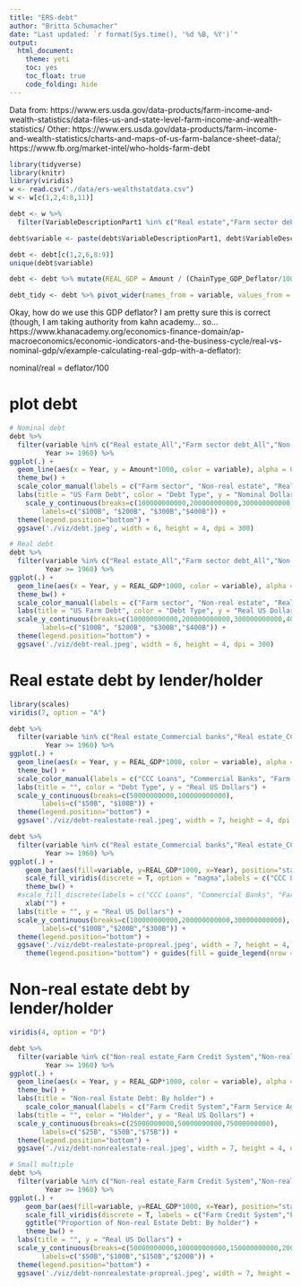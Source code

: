 ---
title: "ERS-debt"
author: "Britta Schumacher"
date: "Last updated: `r format(Sys.time(), '%d %B, %Y')`"
output: 
  html_document:
    theme: yeti
    toc: yes
    toc_float: true
    code_folding: hide
---

Data from: https://www.ers.usda.gov/data-products/farm-income-and-wealth-statistics/data-files-us-and-state-level-farm-income-and-wealth-statistics/
Other: https://www.ers.usda.gov/data-products/farm-income-and-wealth-statistics/charts-and-maps-of-us-farm-balance-sheet-data/; https://www.fb.org/market-intel/who-holds-farm-debt

```{r warning = F, message = F}
library(tidyverse)
library(knitr)
library(viridis)
w <- read.csv("./data/ers-wealthstatdata.csv")
w <- w[c(1,2,4:8,11)]

debt <- w %>% 
  filter(VariableDescriptionPart1 %in% c("Real estate","Farm sector debt","Non-real estate"))

debt$variable <- paste(debt$VariableDescriptionPart1, debt$VariableDescriptionPart2, sep="_")

debt <- debt[c(1,2,6,8:9)]
unique(debt$variable)

debt <- debt %>% mutate(REAL_GDP = Amount / (ChainType_GDP_Deflator/100))

debt_tidy <- debt %>% pivot_wider(names_from = variable, values_from = Amount)

```

Okay, how do we use this GDP deflator? I am pretty sure this is correct (though, I am taking authority from kahn academy... so... https://www.khanacademy.org/economics-finance-domain/ap-macroeconomics/economic-iondicators-and-the-business-cycle/real-vs-nominal-gdp/v/example-calculating-real-gdp-with-a-deflator):

nominal/real = deflator/100

# plot debt
```{r}

# Nominal debt
debt %>%
  filter(variable %in% c("Real estate_All","Farm sector debt_All","Non-real estate_All"),
         Year >= 1960) %>%
ggplot(.) +
  geom_line(aes(x = Year, y = Amount*1000, color = variable), alpha = 0.8) +
  theme_bw() +
  scale_color_manual(labels = c("Farm sector", "Non-real estate", "Real estate"), values = c("red", "blue","green4")) +
  labs(title = "US Farm Debt", color = "Debt Type", y = "Nominal Dollars") +
    scale_y_continuous(breaks=c(100000000000,200000000000,300000000000,400000000000),
        labels=c("$100B", "$200B", "$300B","$400B")) +
  theme(legend.position="bottom") +
  ggsave('./viz/debt.jpeg', width = 6, height = 4, dpi = 300)

# Real debt
debt %>%
  filter(variable %in% c("Real estate_All","Farm sector debt_All","Non-real estate_All"),
         Year >= 1960) %>%
ggplot(.) +
  geom_line(aes(x = Year, y = REAL_GDP*1000, color = variable), alpha = 0.8) +
  theme_bw() +
  scale_color_manual(labels = c("Farm sector", "Non-real estate", "Real estate"), values = c("red", "blue","green4")) +
  labs(title = "US Farm Debt", color = "Debt Type", y = "Real US Dollars") +
  scale_y_continuous(breaks=c(100000000000,200000000000,300000000000,400000000000),
        labels=c("$100B", "$200B", "$300B","$400B")) +
  theme(legend.position="bottom") +
  ggsave('./viz/debt-real.jpeg', width = 6, height = 4, dpi = 300)
```

# Real estate debt by lender/holder
```{r}
library(scales)
viridis(7, option = "A")

debt %>%
  filter(variable %in% c("Real estate_Commercial banks","Real estate_CCC storage and drying loans","Real estate_Farm Credit System","Real estate_Farm Service Agency","Real estate_Farmer Mac","Real estate_Individuals and others","Real estate_Life insurance companies"),
         Year >= 1960) %>%
ggplot(.) +
  geom_line(aes(x = Year, y = REAL_GDP*1000, color = variable), alpha = 0.8) +
  theme_bw() +
  scale_color_manual(labels = c("CCC Loans", "Commercial Banks", "Farm Credit System","Farm Service Agency","Farmer Mac","Individuals & Others", "Life Insurance"), values = c("#000004FF", "#2D1160FF", "#721F81FF", "#B63679FF", "#F1605DFF", "#FEAF77FF", "#FCFDBFFF")) +
  labs(title = "", color = "Debt Type", y = "Real US Dollars") +
  scale_y_continuous(breaks=c(50000000000,100000000000),
        labels=c("$50B", "$100B")) +
  theme(legend.position="bottom") +
  ggsave('./viz/debt-realestate-real.jpeg', width = 7, height = 4, dpi = 300)

debt %>%
  filter(variable %in% c("Real estate_Commercial banks","Real estate_CCC storage and drying loans","Real estate_Farm Credit System","Real estate_Farm Service Agency","Real estate_Farmer Mac","Real estate_Individuals and others","Real estate_Life insurance companies"),
         Year >= 1960) %>%
ggplot(.) +
    geom_bar(aes(fill=variable, y=REAL_GDP*1000, x=Year), position="stack", stat="identity") +
    scale_fill_viridis(discrete = T, option = "magma",labels = c("CCC Loans", "Commercial Banks", "Farm Credit System","Farm Service Agency","Farmer Mac","Individuals & Others", "Life Insurance"),name="Holder") +
    theme_bw() +
  #scale_fill_discrete(labels = c("CCC Loans", "Commercial Banks", "Farm Credit System","Farm Service Agency","Farmer Mac","Individuals & Others", "Life Insurance"), values = c("#000004FF", "#2D1160FF", "#721F81FF", "#B63679FF", "#F1605DFF", "#FEAF77FF", "#FCFDBFFF")) +
    xlab("") +
  labs(title = "", y = "Real US Dollars") +
  scale_y_continuous(breaks=c(100000000000,200000000000,300000000000),
        labels=c("$100B","$200B","$300B")) +
  theme(legend.position="bottom") +
  ggsave('./viz/debt-realestate-propreal.jpeg', width = 7, height = 4, dpi = 300) +
    theme(legend.position="bottom") + guides(fill = guide_legend(nrow = 2))
```

# Non-real estate debt by lender/holder
```{r}
viridis(4, option = "D")

debt %>%
  filter(variable %in% c("Non-real estate_Farm Credit System","Non-real estate_Farm Service Agency","Non-real estate_Individuals and others","Non-real estate_Commerical banks"),
         Year >= 1960) %>%
ggplot(.) +
  geom_line(aes(x = Year, y = REAL_GDP*1000, color = variable), alpha = 0.8) +
  theme_bw() +
  labs(title = "Non-real Estate Debt: By holder") +
    scale_color_manual(labels = c("Farm Credit System","Farm Service Agency","Individuals & Others", "Commercial Banks"), values = c("#440154FF", "#31688EFF", "#35B779FF", "#FDE725FF")) +
  labs(title = "", color = "Holder", y = "Real US Dollars") +
  scale_y_continuous(breaks=c(25000000000,50000000000,75000000000),
        labels=c("$25B", "$50B","$75B")) +
  theme(legend.position="bottom") + 
  ggsave('./viz/debt-nonrealestate-real.jpeg', width = 7, height = 4, dpi = 300)

# Small multiple
debt %>%
  filter(variable %in% c("Non-real estate_Farm Credit System","Non-real estate_Farm Service Agency","Non-real estate_Individuals and others","Non-real estate_Commerical banks"),
         Year >= 1960) %>%
ggplot(.) +
    geom_bar(aes(fill=variable, y=REAL_GDP*1000, x=Year), position="stack", stat="identity") +
    scale_fill_viridis(discrete = T, labels = c("Farm Credit System","Farm Service Agency","Individuals & Others", "Commercial Banks"), name = "Holder") +
    ggtitle("Proportion of Non-real Estate Debt: By holder") +
    theme_bw() +
  labs(title = "", y = "Real US Dollars") +
  scale_y_continuous(breaks=c(50000000000,100000000000,150000000000,200000000000),
        labels=c("$50B","$100B","$150B","$200B")) +
  theme(legend.position="bottom") + 
  ggsave('./viz/debt-nonrealestate-propreal.jpeg', width = 7, height = 4, dpi = 300)
```

